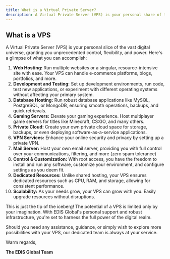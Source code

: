 ```yaml
---
title: What is a Virtual Private Server?
description: A Virtual Private Server (VPS) is your personal share of the vast digital universe. A powerful server to host multiple websites. applications, multiplayer gaming servers, private clouds, email servers, ...
---
```


## What is a VPS

A Virtual Private Server (VPS) is your personal slice of the vast digital universe, granting you unprecedented control, flexibility, and power. Here's a glimpse of what you can accomplish:

1. **Web Hosting:** Run multiple websites or a singular, resource-intensive site with ease. Your VPS can handle e-commerce platforms, blogs, portfolios, and more.
2. **Development and Testing:** Set up development environments, run code, test new applications, or experiment with different operating systems without affecting your primary system.
3. **Database Hosting:** Run robust database applications like MySQL, PostgreSQL, or MongoDB, ensuring smooth operations, backups, and quick retrievals.
4. **Gaming Servers:** Elevate your gaming experience. Host multiplayer game servers for titles like Minecraft, CS\:GO, and many others.
5. **Private Cloud:** Create your own private cloud space for storage, backups, or even deploying software-as-a-service applications.
6. **VPN Services:** Enhance your online security and privacy by setting up a private VPN.
7. **Mail Server:** Host your own email server, providing you with full control over your communications, filtering, and more (zero spam tolerance)
8. **Control & Customization:** With root access, you have the freedom to install and run any software, customize your environment, and configure settings as you deem fit.
9. **Dedicated Resources:** Unlike shared hosting, your VPS ensures dedicated resources such as CPU, RAM, and storage, allowing for consistent performance.
10. **Scalability:** As your needs grow, your VPS can grow with you. Easily upgrade resources without disruptions.

This is just the tip of the iceberg! The potential of a VPS is limited only by your imagination. With EDIS Global's personal support and robust infrastructure, you're set to harness the full power of the digital realm.

Should you need any assistance, guidance, or simply wish to explore more possibilities with your VPS, our dedicated team is always at your service.

Warm regards,

**The EDIS Global Team**
